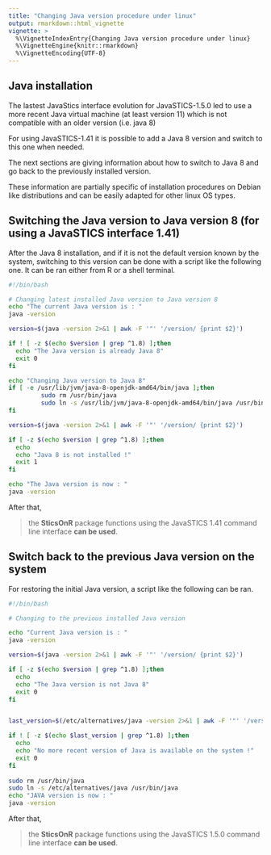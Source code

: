 ```yaml
---
title: "Changing Java version procedure under linux"
output: rmarkdown::html_vignette
vignette: >
  %\VignetteIndexEntry{Changing Java version procedure under linux}
  %\VignetteEngine{knitr::rmarkdown}
  %\VignetteEncoding{UTF-8}
---
```


## Java installation

The lastest JavaStics interface evolution for JavaSTICS-1.5.0 led to use a more recent Java virtual machine (at least version 11) which is not compatible with an older version (i.e. java 8)

For using JavaSTICS-1.41 it is possible to add a Java 8 version and switch to this one when needed.

The next sections are giving information about how to switch to Java 8 and go back to the previously installed version.

These information are partially specific of installation procedures on Debian like distributions and can be easily adapted for other linux OS types.

## Switching the Java version to Java version 8 (for using a JavaSTICS interface 1.41)

After the Java 8 installation, and if it is not the default version known by the system, switching to this version can be done with a script like the following one. It can be ran either from R or a shell terminal.

```bash
#!/bin/bash

# Changing latest installed Java version to Java version 8
echo "The current Java version is : "
java -version

version=$(java -version 2>&1 | awk -F '"' '/version/ {print $2}')

if ! [ -z $(echo $version | grep ^1.8) ];then
  echo "The Java version is already Java 8"
  exit 0
fi

echo "Changing Java version to Java 8"
if [ -e /usr/lib/jvm/java-8-openjdk-amd64/bin/java ];then
	     sudo rm /usr/bin/java
	     sudo ln -s /usr/lib/jvm/java-8-openjdk-amd64/bin/java /usr/bin/java
fi

version=$(java -version 2>&1 | awk -F '"' '/version/ {print $2}')

if [ -z $(echo $version | grep ^1.8) ];then
  echo
  echo "Java 8 is not installed !"
  exit 1
fi

echo "The Java version is now : "
java -version

```


After that, 

> the **SticsOnR** package functions using the
> JavaSTICS 1.41 command line interface **can be used**.


## Switch back to the previous Java version on the system
For restoring the initial Java version, a script like the following can be ran. 


```bash
#!/bin/bash

# Changing to the previous installed Java version

echo "Current Java version is : "
java -version

version=$(java -version 2>&1 | awk -F '"' '/version/ {print $2}')

if [ -z $(echo $version | grep ^1.8) ];then
  echo
  echo "The Java version is not Java 8"
  exit 0
fi


last_version=$(/etc/alternatives/java -version 2>&1 | awk -F '"' '/version/ {print $2}')

if ! [ -z $(echo $last_version | grep ^1.8) ];then
  echo
  echo "No more recent version of Java is available on the system !"
  exit 0
fi
  
sudo rm /usr/bin/java
sudo ln -s /etc/alternatives/java /usr/bin/java
echo "JAVA version is now : "
java -version


```
After that, 

> the **SticsOnR** package functions using the
> JavaSTICS 1.5.0 command line interface **can be used**.

